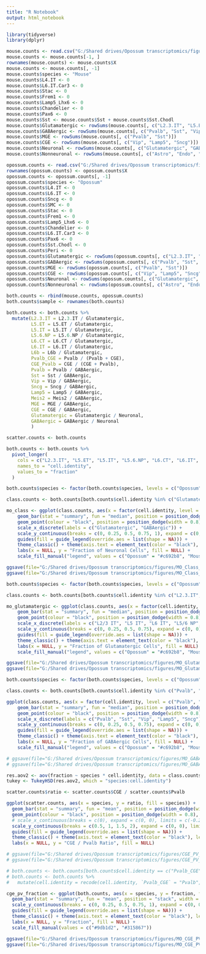 ```yaml
---
title: "R Notebook"
output: html_notebook
---
```


```r

library(tidyverse)
library(dplyr)

mouse.counts <- read.csv("G:/Shared drives/Opossum transcriptomics/figures/Figure_1_Mouse_Subclass_Sample.csv")
mouse.counts <- mouse.counts[-1, ]
rownames(mouse.counts) <- mouse.counts$X
mouse.counts <- mouse.counts[, -1]
mouse.counts$species <- "Mouse"
mouse.counts$L4.IT <- 0
mouse.counts$L6.IT.Car3 <- 0
mouse.counts$Stac <- 0
mouse.counts$Frem1 <- 0
mouse.counts$Lamp5_Lhx6 <- 0
mouse.counts$Chandelier <- 0
mouse.counts$Pax6 <- 0
mouse.counts$Sst <- mouse.counts$Sst + mouse.counts$Sst.Chodl
mouse.counts$Glutamatergic <- rowSums(mouse.counts[, c("L2.3.IT", "L5.ET", "L5.IT", "L5.6.NP", "L6.CT", "L6.IT", "L6b")])
mouse.counts$GABAergic <- rowSums(mouse.counts[, c("Pvalb", "Sst", "Vip", "Sncg", "Lamp5", "Meis2")])
mouse.counts$MGE <- rowSums(mouse.counts[, c("Pvalb", "Sst")])
mouse.counts$CGE <- rowSums(mouse.counts[, c("Vip", "Lamp5", "Sncg")])
mouse.counts$Neuronal <- rowSums(mouse.counts[, c("Glutamatergic", "GABAergic")])
mouse.counts$Nonneuronal <- rowSums(mouse.counts[, c("Astro", "Endo", "Micro.PVM", "Oligo", "OPC", "Peri", "SMC", "VLMC")])

opossum.counts <- read.csv("G:/Shared drives/Opossum transcriptomics/figures/Figure_1_Opossum_Subclass_Sample.csv")
rownames(opossum.counts) <- opossum.counts$X
opossum.counts <- opossum.counts[, -1]
opossum.counts$species <- "Opossum"
opossum.counts$L4.IT <- 0
opossum.counts$L6.IT <- 0
opossum.counts$Sncg <- 0
opossum.counts$SMC <- 0
opossum.counts$Stac <- 0
opossum.counts$Frem1 <- 0
opossum.counts$Lamp5_Lhx6 <- 0
opossum.counts$Chandelier <- 0
opossum.counts$L6.IT.Car3 <- 0
opossum.counts$Pax6 <- 0
opossum.counts$Sst.Chodl <- 0
opossum.counts$Peri <- 0
opossum.counts$Glutamatergic <- rowSums(opossum.counts[, c("L2.3.IT", "L5.ET", "L5.IT", "L5.6.NP", "L6.CT", "L6b")])
opossum.counts$GABAergic <- rowSums(opossum.counts[, c("Pvalb", "Sst", "Vip", "Lamp5")])
opossum.counts$MGE <- rowSums(opossum.counts[, c("Pvalb", "Sst")])
opossum.counts$CGE <- rowSums(opossum.counts[, c("Vip", "Lamp5", "Sncg")])
opossum.counts$Neuronal <- rowSums(opossum.counts[, c("Glutamatergic", "GABAergic")])
opossum.counts$Nonneuronal <- rowSums(opossum.counts[, c("Astro", "Endo", "Micro.PVM", "Oligo", "OPC", "Peri", "VLMC")])

both.counts <- rbind(mouse.counts, opossum.counts)
both.counts$sample <- rownames(both.counts)

```


```r

both.counts <- both.counts %>%
  mutate(L2.3.IT = L2.3.IT / Glutamatergic,
         L5.ET = L5.ET / Glutamatergic,
         L5.IT = L5.IT / Glutamatergic,
         L5.6.NP = L5.6.NP / Glutamatergic,
         L6.CT = L6.CT / Glutamatergic,
         L6.IT = L6.IT / Glutamatergic,
         L6b = L6b / Glutamatergic, 
         Pvalb_CGE = Pvalb / (Pvalb + CGE), 
         CGE_Pvalb = CGE / (CGE + Pvalb), 
         Pvalb = Pvalb / GABAergic,
         Sst = Sst / GABAergic,
         Vip = Vip / GABAergic,
         Sncg = Sncg / GABAergic,
         Lamp5 = Lamp5 / GABAergic,
         Meis2 = Meis2 / GABAergic, 
         MGE = MGE / GABAergic, 
         CGE = CGE / GABAergic,          
         Glutamatergic = Glutamatergic / Neuronal, 
         GABAergic = GABAergic / Neuronal
         )

scatter.counts <- both.counts

both.counts <- both.counts %>%
  pivot_longer(
    cols = c("L2.3.IT", "L5.ET", "L5.IT", "L5.6.NP", "L6.CT", "L6.IT", "L6b", "Pvalb", "Sst", "Vip", "Sncg", "Lamp5", "Meis2", "Glutamatergic", "GABAergic", "Nonneuronal", "Neuronal", "MGE", "CGE", "Pvalb_CGE", "CGE_Pvalb"),
    names_to = "cell.identity", 
    values_to = "fraction"
  )

```


```r

both.counts$species <- factor(both.counts$species, levels = c("Opossum", "Mouse"))

class.counts <- both.counts[both.counts$cell.identity %in% c("Glutamatergic", "GABAergic"), ]

mo_class <- ggplot(class.counts, aes(x = factor(cell.identity, level = c("Glutamatergic", "GABAergic")), y = fraction, fill = species)) +
    geom_bar(stat = "summary", fun = "median", position = position_dodge(width = 0.8), width = 0.75) +
    geom_point(colour = "black", position = position_dodge(width = 0.8), size = 1) +
    scale_x_discrete(labels = c("Glutamatergic", "GABAergic")) +
    scale_y_continuous(breaks = c(0, 0.25, 0.5, 0.75, 1), expand = c(0, 0), limits = c(0, 1)) +
    guides(fill = guide_legend(override.aes = list(shape = NA))) +
    theme_classic() + theme(axis.text = element_text(color = "black"), legend.text = element_text(size = 10)) + 
    labs(x = NULL, y = "Fraction of Neuronal Cells", fill = NULL) + 
    scale_fill_manual("legend", values = c("Opossum" = "#c692b8", "Mouse" = "#aaaaaa"))

ggsave(file="G:/Shared drives/Opossum transcriptomics/figures/MO_Class_Proportion.svg", plot=mo_class, width=3.5, height=3, dpi=500)
ggsave(file="G:/Shared drives/Opossum transcriptomics/figures/MO_Class_Proportion.png", plot=mo_class, width=3.5, height=3, dpi=500)

```


```r

both.counts$species <- factor(both.counts$species, levels = c("Opossum", "Mouse"))

class.counts <- both.counts[both.counts$cell.identity %in% c("L2.3.IT", "L5.IT", "L6.IT", "L5.6.NP", "L5.ET", "L6.CT", "L6b"), ]

mo_glutamatergic <- ggplot(class.counts, aes(x = factor(cell.identity, level = c("L2.3.IT", "L5.IT", "L6.IT", "L5.6.NP", "L5.ET", "L6.CT", "L6b")), y = fraction, fill = species)) +
    geom_bar(stat = "summary", fun = "median", position = position_dodge(width = 0.8), width = 0.75) +
    geom_point(colour = "black", position = position_dodge(width = 0.8), size = 1) +
    scale_x_discrete(labels = c("L2/3 IT", "L5 IT", "L6 IT", "L5/6 NP", "L5 ET", "L6 CT", "L6b")) +
    scale_y_continuous(breaks = c(0, 0.25, 0.5, 0.75), expand = c(0, 0), limits = c(0, 0.751)) +
    guides(fill = guide_legend(override.aes = list(shape = NA))) +
    theme_classic() + theme(axis.text = element_text(color = "black"), legend.text = element_text(size = 10), axis.text.x = element_text(angle = 45, hjust = 1)) + 
    labs(x = NULL, y = "Fraction of Glutamatergic Cells", fill = NULL) + 
    scale_fill_manual("legend", values = c("Opossum" = "#c692b8", "Mouse" = "#aaaaaa"))

ggsave(file="G:/Shared drives/Opossum transcriptomics/figures/MO_Glutamatergic_Subclass_Proportion.svg", plot=mo_glutamatergic, width=4, height=3)
ggsave(file="G:/Shared drives/Opossum transcriptomics/figures/MO_Glutamatergic_Subclass_Proportion.png", plot=mo_glutamatergic, width=4.5, height=3)

```


```r

both.counts$species <- factor(both.counts$species, levels = c("Opossum", "Mouse"))

class.counts <- both.counts[both.counts$cell.identity %in% c("Pvalb", "Sst", "Vip", "Sncg", "Lamp5"), ]

ggplot(class.counts, aes(x = factor(cell.identity, level = c("Pvalb", "Sst", "Vip", "Lamp5", "Sncg")), y = fraction, fill = species)) +
    geom_bar(stat = "summary", fun = "median", position = position_dodge(width = 0.8), width = 0.75) +
    geom_point(colour = "black", position = position_dodge(width = 0.8), size = 1) +
    scale_x_discrete(labels = c("Pvalb", "Sst", "Vip", "Lamp5", "Sncg")) +
    scale_y_continuous(breaks = c(0, 0.25, 0.5, 0.75), expand = c(0, 0), limits = c(0, 0.751)) +
    guides(fill = guide_legend(override.aes = list(shape = NA))) +
    theme_classic() + theme(axis.text = element_text(color = "black"), legend.text = element_text(size = 10)) + 
    labs(x = NULL, y = "Fraction of GABAergic Cells", fill = NULL) + 
    scale_fill_manual("legend", values = c("Opossum" = "#c692b8", "Mouse" = "#aaaaaa"))

# ggsave(file="G:/Shared drives/Opossum transcriptomics/figures/MO_GABAergic_Subclass_Proportion.svg", plot=mo_gabaergic, width=4, height=3, dpi=500)
# ggsave(file="G:/Shared drives/Opossum transcriptomics/figures/MO_GABAergic_Subclass_Proportion.png", plot=mo_gabaergic, width=4, height=3, dpi=500)

```


```r

res.aov2 <- aov(fraction ~ species * cell.identity, data = class.counts)
tukey <- TukeyHSD(res.aov2, which = "species:cell.identity")

```


```r

scatter.counts$ratio <- scatter.counts$CGE / scatter.counts$Pvalb

ggplot(scatter.counts, aes(x = species, y = ratio, fill = species)) +
  geom_bar(stat = "summary", fun = "mean", position = position_dodge(width = 0.8), width = 0.75) +
  geom_point(colour = "black", position = position_dodge(width = 0.8), size = 1) +
  # scale_x_continuous(breaks = c(0), expand = c(0, 0), limits = c(-0.2, 0.2)) +
  scale_y_continuous(breaks = c(0.5, 1, 1.5, 2), expand = c(0, 0), limits = c(0, 2)) +
  guides(fill = guide_legend(override.aes = list(shape = NA))) +
  theme_classic() + theme(axis.text = element_text(color = "black"), legend.position = "none") + 
  labs(x = NULL, y = "CGE / Pvalb Ratio", fill = NULL)

# ggsave(file="G:/Shared drives/Opossum transcriptomics/figures/CGE_PV_Ratio.svg", plot=cge_pv_ratio, width=2.25, height=3)
# ggsave(file="G:/Shared drives/Opossum transcriptomics/figures/CGE_PV_Ratio.png", plot=cge_pv_ratio, width=2.25, height=3)

```


```r

# both.counts <- both.counts[both.counts$cell.identity == c("Pvalb_CGE", "CGE_Pvalb"),]
# both.counts <- both.counts %>%
#   mutate(cell.identity = recode(cell.identity, `Pvalb_CGE` = "Pvalb", `CGE_Pvalb` = "CGE"))

cge_pv_fraction <- ggplot(both.counts, aes(x = species, y = fraction, fill = cell.identity)) +
  geom_bar(stat = "summary", fun = "mean", position = "stack", width = 0.75) +
  scale_y_continuous(breaks = c(0, 0.25, 0.5, 0.75, 1), expand = c(0, 0), limits = c(0, 1)) +
  guides(fill = guide_legend(override.aes = list(shape = NA))) +
  theme_classic() + theme(axis.text = element_text(color = "black"), legend.text = element_text(size = 10)) + 
  labs(x = NULL, y = "Fraction", fill = NULL) +
  scale_fill_manual(values = c("#9db1d2", "#315867"))

ggsave(file="G:/Shared drives/Opossum transcriptomics/figures/MO_CGE_PV_Fraction.svg", plot=cge_pv_fraction, width=3.5, height=3, dpi=500)
ggsave(file="G:/Shared drives/Opossum transcriptomics/figures/MO_CGE_PV_Fraction.png", plot=cge_pv_fraction, width=3, height=3, dpi=500)

```

